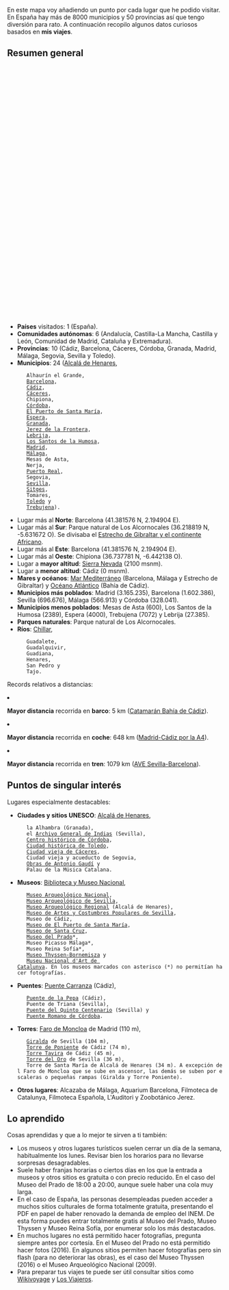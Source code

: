 {{header|1=Viajes}}

En este mapa voy añadiendo un punto por cada lugar que he podido visitar. En España hay más de 8000 municipios y 50 provincias así que tengo diversión para rato. A continuación recopilo algunos datos curiosos basados en '''mis viajes'''.

== Resumen general ==

<div id="map" style="float: right;width: 600px; height: 600px;"></div>

<script>
    // http://leafletjs.com/examples/custom-icons.html
    
    var places = [
        ["Alcalá de Henares", 40.482093, -3.367031], 
        ["Alhaurín el Grande", 36.642119, -4.687833], 
        ["Barcelona", 41.403076, 2.173695], 
        ["Cádiz", 36.529824, -6.292721], 
        ["Cáceres", 39.475111, -6.371400], 
        ["Chipiona", 36.737781, -6.442138], 
        ["Córdoba", 37.877220, -4.778585], 
        ["El Puerto de Santa María", 36.598129, -6.223777], 
        ["Espera", 36.866667, -5.8], 
        ["Granada", 37.177050, -3.589184], 
        ["Jerez de la Frontera", 36.690360, -6.147455], 
        ["Lebrija", 36.918861, -6.084326], 
        ["Los Santos de la Humosa", 40.501948, -3.259705], 
        ["Madrid", 40.416957, -3.703478], 
        ["Málaga", 36.721217, -4.414778], 
        ["Mesas de Asta", 36.788874, -6.171564], 
        ["Nerja", 36.772717, -3.880040], 
        ["Puerto Real", 36.529167, -6.191944], 
        ["Segovia", 40.95, -4.166667], 
        ["Sevilla", 37.386128, -5.992103], 
        ["Sierra Nevada", 37.095596, -3.399980], 
        ["Sitges", 41.237124, 1.805857], 
        ["Toledo", 39.866667, -4.033333], 
        ["Tomares", 37.374252, -6.029259], 
        ["Trebujena", 36.869315, -6.176710], 
    ];

    var map = L.map('map').setView([40.416957, -3.703478], 6);
    mapLink = 
        '<a href="http://openstreetmap.org">OpenStreetMap</a>';
    L.tileLayer(
        'http://{s}.tile.openstreetmap.org/{z}/{x}/{y}.png', {
        attribution: '&copy; ' + mapLink + ' Contributors',
        maxZoom: 12,
        }).addTo(map);

    for (var i = 0; i < places.length; i++) {
        marker = new L.marker([places[i][1],places[i][2]])
            //.bindPopup('<b>' + places[i][0] + '</b>' + '<br/><img src="' + places[i][3] + '"/ width="200px">')
            .bindPopup('<b>' + places[i][0] + '</b>')
            .addTo(map);
    }
    
    var aveSevBcnPoints = [
        new L.LatLng(37.391710, -5.975296), // Sevilla Santa Justa
        new L.LatLng(37.888387, -4.789574), // Córdoba Central
        new L.LatLng(38.691339, -4.111848), // Puertollano
        new L.LatLng(38.985508, -3.913386), // Ciudad Real Central
        new L.LatLng(40.406962, -3.691414), // Madrid
        new L.LatLng(41.658697, -0.911852), // Zaragoza Delicias
        new L.LatLng(41.620937, 0.633141), // Lleida
        new L.LatLng(41.192036, 1.272467), // Camp Tarragona
        new L.LatLng(41.379238, 2.140412), // Barcelona Sants
    ];
    var aveSevBcnLine = new L.Polyline(aveSevBcnPoints, { color: 'green', weight: 3, opacity: 0.5, smoothFactor: 1 });
    
    aveSevBcnLine.addTo(map);

</script>

<ul>
    <li>'''Países''' visitados: 1 (España).</li>
    
    <li>'''Comunidades autónomas''': 6 (Andalucía, Castilla-La Mancha, Castilla y León, Comunidad de Madrid, Cataluña y Extremadura).</li>
    
    <li>'''Provincias''': 10 (Cádiz, Barcelona, Cáceres, Córdoba, Granada, Madrid, Málaga, Segovia, Sevilla y Toledo).</li>
    
    <li>'''Municipios''': 24 ([https://www.flickr.com/photos/emijrp/collections/72157666100001405/ Alcalá de Henares], 
    Alhaurín el Grande, 
    [https://www.flickr.com/photos/emijrp/collections/72157634580047584/ Barcelona], 
    [https://www.flickr.com/photos/emijrp/collections/72157633642149931/ Cádiz], 
    [https://www.flickr.com/photos/emijrp/sets/72157635695236126/ Cáceres], 
    Chipiona, 
    [https://www.flickr.com/photos/emijrp/collections/72157666351052792/ Córdoba], 
    [https://www.flickr.com/photos/emijrp/collections/72157633642136825/ El Puerto de Santa María], 
    [https://www.flickr.com/photos/emijrp/sets/72157633950611807/ Espera], 
    [https://www.flickr.com/photos/emijrp/collections/72157633952224634/ Granada], 
    [https://www.flickr.com/photos/emijrp/sets/72157633952354780/ Jerez de la Frontera], 
    [https://www.flickr.com/photos/emijrp/sets/72157633950611823/ Lebrija], 
    [https://www.flickr.com/photos/emijrp/sets/72157666455222020 Los Santos de la Humosa], 
    [https://www.flickr.com/photos/emijrp/collections/72157634131100854/ Madrid], 
    [https://www.flickr.com/photos/emijrp/collections/72157633950887134/ Málaga], 
    Mesas de Asta, 
    Nerja, 
    [https://www.flickr.com/photos/emijrp/sets/72157634256591565/ Puerto Real], 
    Segovia, 
    [https://www.flickr.com/photos/emijrp/collections/72157633677997362/ Sevilla], 
    [https://www.flickr.com/photos/emijrp/albums/72157657665293425 Sitges], 
    Tomares, 
    [https://www.flickr.com/photos/emijrp/collections/72157668231760012/ Toledo] y 
    [https://www.flickr.com/photos/emijrp/sets/72157633950611813/ Trebujena]).</li>
    
    <li>Lugar más al '''Norte''': Barcelona (41.381576 N, 2.194904 E).</li>
    
    <li>Lugar más al '''Sur''': Parque natural de Los Alcornocales (36.218819 N, -5.631672 O). Se divisaba el [https://www.flickr.com/photos/emijrp/albums/72157635682682494 Estrecho de Gibraltar y el continente Africano].</li>
    
    <li>Lugar más al '''Este''': Barcelona (41.381576 N, 2.194904 E).</li>
    
    <li>Lugar más al '''Oeste''': Chipiona (36.737781 N, -6.442138 O).</li>
    
    <li>Lugar a '''mayor altitud''': [https://www.flickr.com/photos/emijrp/albums/72157635756227563 Sierra Nevada] (2100 msnm).</li>
    
    <li>Lugar a '''menor altitud''': Cádiz (0 msnm).</li>
    
    <li>'''Mares y océanos''': [https://www.flickr.com/photos/emijrp/albums/72157635682682454 Mar Mediterráneo] (Barcelona, Málaga y Estrecho de Gibraltar) y [https://www.flickr.com/photos/emijrp/albums/72157635682682424 Océano Atlántico] (Bahía de Cádiz).</li>
    
    <li>'''Municipios más poblados''': Madrid (3.165.235), Barcelona (1.602.386), Sevilla (696.676), Málaga (566.913) y Córdoba (328.041).</li>
    
    <li>'''Municipios menos poblados''': Mesas de Asta (600), Los Santos de la Humosa (2389), Espera (4000), Trebujena (7072) y Lebrija (27.385).</li>
    
    <li>'''Parques naturales''': Parque natural de Los Alcornocales.</li>
    
    <li>'''Ríos''': [https://www.flickr.com/photos/emijrp/albums/72157646249161304 Chillar], 
    Guadalete, 
    Guadalquivir, 
    Guadiana, 
    Henares,  
    San Pedro y
    Tajo.</li>
</ul>

Records relativos a distancias:

<ul>
    <!--<li>'''Mayor distancia''' recorrida '''a pie''': 0 km</li>-->
    
    <li>'''Mayor distancia''' recorrida en '''barco''': 5 km ([https://www.flickr.com/search/?user_id=96396586%40N07&sort=date-taken-desc&text=catamaran&view_all=1 Catamarán Bahía de Cádiz]).</li>
    
    <li>'''Mayor distancia''' recorrida en '''coche''': 648 km ([https://www.flickr.com/photos/emijrp/albums/72157666413017526 Madrid-Cádiz por la A4]).</li>
    
    <li>'''Mayor distancia''' recorrida en '''tren''': 1079 km ([https://www.flickr.com/photos/emijrp/albums/72157634580849470 AVE Sevilla-Barcelona]).</li>
    
    <!--<li>'''Mayor distancia''' recorrida en '''avión''': 0 km</li>-->
</ul>

<!--
<p>Clima y meteorología:</p>

<ul>
    
    <li>'''Mayor temperatura''':</li>
    <li>'''Menor temperatura''':</li>
    
    <li>'''Mayor marea''': marea grande Cádiz</li>
    
</ul>-->

== Puntos de singular interés ==

Lugares especialmente destacables:

<ul>
    <li>'''Ciudades y sitios UNESCO''': [https://www.flickr.com/photos/emijrp/collections/72157666100001405/ Alcalá de Henares], 
    la Alhambra (Granada), 
    el [https://www.flickr.com/photos/emijrp/albums/72157634357633140 Archivo General de Indias] (Sevilla), 
    [https://www.flickr.com/photos/emijrp/sets/72157664195542144/ Centro histórico de Córdoba],
    [https://www.flickr.com/photos/emijrp/collections/72157668231760012/ Ciudad histórica de Toledo], 
    [https://www.flickr.com/photos/emijrp/sets/72157635695236126/ Ciudad vieja de Cáceres], 
    Ciudad vieja y acueducto de Segovia, 
    [https://www.flickr.com/photos/emijrp/albums/72157635972571646 Obras de Antonio Gaudí] y 
    Palau de la Música Catalana.</li>
    
    <li>'''Museos''': [https://www.flickr.com/photos/emijrp/sets/72157634131283036 Biblioteca y Museo Nacional], 
    [https://www.flickr.com/photos/emijrp/sets/72157634133013063 Museo Arqueológico Nacional], 
    [https://www.flickr.com/photos/emijrp/albums/72157635852744953 Museo Arqueológico de Sevilla], 
    [https://www.flickr.com/photos/emijrp/albums/72157665925760211 Museo Arqueológico Regional] (Alcalá de Henares), 
    [https://www.flickr.com/photos/emijrp/albums/72157635852753055 Museo de Artes y Costumbres Populares de Sevilla], 
    Museo de Cádiz, 
    [https://www.flickr.com/photos/emijrp/sets/72157633642770761 Museo de El Puerto de Santa María], 
    [https://www.flickr.com/photos/emijrp/sets/72157668264344651 Museo de Santa Cruz], 
    [https://www.flickr.com/photos/emijrp/sets/72157665373005181 Museo del Prado]*, 
    Museo Picasso Málaga*, 
    Museo Reina Sofía*, 
    [https://www.flickr.com/photos/emijrp/albums/72157666029468026 Museo Thyssen-Bornemisza] y 
    [https://www.flickr.com/photos/emijrp/sets/72157657439606391 Museu Nacional d'Art de Catalunya]. En los museos marcados con asterisco (*) no permitían hacer fotografías.</li>
    
    <li>'''Puentes''': [https://www.flickr.com/photos/emijrp/albums/72157635755630674 Puente Carranza] (Cádiz), 
    [https://www.flickr.com/photos/emijrp/albums/72157634164427324 Puente de la Pepa] (Cádiz), 
    Puente de Triana (Sevilla), 
    [https://www.flickr.com/photos/emijrp/albums/72157635695236086 Puente del Quinto Centenario] (Sevilla) y 
    [https://www.flickr.com/photos/emijrp/albums/72157665955395330 Puente Romano de Córdoba].</li>
    
    <li>'''Torres''': [https://www.flickr.com/photos/emijrp/sets/72157666180503792 Faro de Moncloa] de Madrid (110 m), 
    [https://www.flickr.com/photos/emijrp/albums/72157635855046793 Giralda] de Sevilla (104 m), 
    [https://www.flickr.com/photos/emijrp/sets/72157633946286318 Torre de Poniente] de Cádiz (74 m), 
    [https://www.flickr.com/photos/emijrp/sets/72157657380041735 Torre Tavira] de Cádiz (45 m), 
    [https://www.flickr.com/photos/emijrp/sets/72157635853520373 Torre del Oro] de Sevilla (36 m), 
    Torre de Santa María de Alcalá de Henares (34 m). A excepción del Faro de Moncloa que se sube en ascensor, las demás se suben por escaleras o pequeñas rampas (Giralda y Torre Poniente).</li>
    
    <li>'''Otros lugares''': Alcazaba de Málaga, Aquarium Barcelona, Filmoteca de Catalunya, Filmoteca Española, L'Auditori y Zoobotánico Jerez.</li>
    
    <!-- bibliotecas y num volumenes -->
</ul>

<!--
Otras experiencias a destacar, por ejemplo animales que he visto (básicamente en zoológicos y aquariums) y obras de arte contempladas en museos:

<ul>
    <li>'''Aquarium Barcelona''': </li>
    
    <li>'''Museo del Prado'''</li>
    <ul>
        <li>'''Diego de Velázquez''': ''El triunfo de Baco'', ''La rendición de Breda'', ''Las Meninas''.</li>
        <li>'''El Bosco''': ''El jardín de las delicias''.</li>
        <li>'''Francisco de Goya''': ''Las majas'', ''Los fusilamientos del 3 de mayo'', las pinturas negras (''Saturno devorando a su hijo'', ''Riña a garrotazos'').</li>
        <li>'''Patinir''': ''El paso de la laguna Estigia''.</li>
        <li>'''Otros''': ''El Cardenal'' (Rafael), ''El triunfo de la muerte'' (Brueghel), ''Las tres Gracias'' (Rubens).</li>
    </ul>
    
    <li>'''Museo Thyssen-Bornemisza'''</li>
    <ul>
        <li></li>
    </ul>
    
    <li>'''Museo Reina Sofía'''</li>
    <ul>
        <li></li>
    </ul>
    
    <li>'''Zoobotánico Jerez''': cebras, elefante, jirafas.</li>

</ul>-->

== Lo aprendido ==

Cosas aprendidas y que a lo mejor te sirven a ti también:

<ul>
    <li>Los museos y otros lugares turísticos suelen cerrar un día de la semana, habitualmente los lunes. Revisar bien los horarios para no llevarse sorpresas desagradables.</li>
    
    <li>Suele haber franjas horarias o ciertos días en los que la entrada a museos y otros sitios es gratuita o con precio reducido. En el caso del Museo del Prado de 18:00 a 20:00, aunque suele haber una cola muy larga.</li>
    
    <li>En el caso de España, las personas desempleadas pueden acceder a muchos sitios culturales de forma totalmente gratuita, presentando el PDF en papel de haber renovado la demanda de empleo del INEM. De esta forma puedes entrar totalmente gratis al Museo del Prado, Museo Thyssen y Museo Reina Sofía, por enumerar solo los más destacados.</li>
    
    <li>En muchos lugares no está permitido hacer fotografías, pregunta siempre antes por cortesía. En el Museo del Prado no está permitido hacer fotos (2016). En algunos sitios permiten hacer fotografías pero sin flash (para no deteriorar las obras), es el caso del Museo Thyssen (2016) o el Museo Arqueológico Nacional (2009).</li>
    
    <li>Para preparar tus viajes te puede ser útil consultar sitios como [https://es.wikivoyage.org Wikivoyage] y [http://www.losviajeros.com/foros.php Los Viajeros].</li>
    
</ul>

{{footer}}
